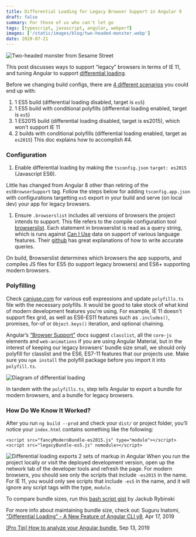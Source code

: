```yaml
---
title: Differential Loading for Legacy Browser Support in Angular 9
draft: false
summary: For those of us who can't let go
tags: [typescript, javascript, angular, webperf]
images: ['/static/images/blog/two-headed-monster.webp']
date: 2020-07-21
---
```


![Two-headed monster from Sesame Street](/static/images/two-headed-monster.webp)

This post discusses ways to support “legacy” browsers in terms of IE 11, and tuning Angular to support [differential loading](https://angular.io/guide/deployment#differential-loading).

Before we changing build configs, there are [4 different scenarios](https://auth0.com/blog/angular-8-differential-loading/) you could end up with:

1. 1 ES5 build (differential loading disabled, target is `es5`)
2. 1 ES5 build with conditional polyfills (differential loading enabled, target is `es5`)
3. 1 ES2015 build (differential loading disabled, target is es2015), which won't support IE 11
4. 2 builds with conditional polyfills (differential loading enabled, target as `es2015`)
   This doc explains how to accomplish #4.

### Configuration

1. Enable differential loading by making the `tsconfig.json` `target: es2015` (Javascript ES6).

Little has changed from Angular 8 other than retiring of the `es5BrowserSupport` tag. Follow the steps below for adding `tsconfig.app.json` with configurations targetting `es5` export in your build and serve (on local dev) your app for legacy browsers.

1. Ensure `.browserslist` includes all versions of browsers the project intends to support.
   This file refers to the compile configuration tool [browserslist](https://github.com/browserslist/browserslist). Each statement in browserslist is read as a query string, which is runs against [Can I Use](https://caniuse.com/) data on support of various language features. Their [github](https://github.com/browserslist/browserslist#full-list) has great explanations of how to write accurate queries.

On build, Browserslist determines which browsers the app supports, and compiles JS files for ES5 (to support legacy browsers) and ES6+ supporting modern browsers.

### Polyfilling

Check [caniuse.com](http://caniuse.com/) for various es6 expressions and update `polyfills.ts` file with the necessary polyfills. It would be good to take stock of what kind of modern development features you're using. For example, IE 11 doesn't support flex grid, as well as ES6-ES11 features such as `.includes()`, promises, for-of or `Object.keys()` iteration, and optional chaining.

Angular’s [“Browser Support”](https://angular.io/guide/browser-support) docs suggest `classlist`, all the `core-js` elements and `web-animations` if you are using Angular Material, but in the interest of keeping our legacy browsers' bundle size small, we should only polyfill for classlist and the ES6, ES7-11 features that our projects use. Make sure you `npm install` the polyfill package before you import it into `polyfill.ts`.

![Diagram of differential loading](https://developer.okta.com/assets-jekyll/blog/spring-boot-2-angular-8/differential-loading-slide-96a8f9e28945254efff078756aa5eb95cecd138e7e5d702253160bd968d98c77.jpg)

In tandem with the `polyfills.ts`, step tells Angular to export a bundle for modern browsers, and a bundle for legacy browsers.

### How Do We Know It Worked?

After you run `ng build --prod` and check your `dist/` or project folder, you’ll notice your `index.html` contains something like the following:

```
<script src="fancyModernBundle-es2015.js" type="module"></script>
<script src="legacyBundle-es5.js" nomodule></script>
```

![Differential loading exports 2 sets of markup in Angular](https://webdesigntips.blog/wp-content/uploads/2019/06/1560365790_564_A-Guide-to-Angular-8039s-Differential-Loading.png)
When you run the project locally or visit the deployed development version, open up the network tab of the developer tools and refresh the page. For modern browsers, you should see only the scripts that include `-es2015` in the name. For IE 11, you would only see scripts that include `-es5` in the name, and it will ignore any script tags with the type, `module`.

To compare bundle sizes, run this [bash script gist](https://gist.github.com/jrybinski/3d27cddee875b7d152c5e8eec86d14f3) by Jackub Rybinski

For more info about maintaining bundle size, check out:
Suguru Inatomi, ["Differential Loading" - A New Feature of Angular CLI v8](https://dev.to/lacolaco/differential-loading-a-new-feature-of-angular-cli-v8-4jl), Apr 17, 2019

[[Pro Tip] How to analyze your Angular bundle](https://dev.to/angular/pro-tip-how-to-analyze-your-angular-bundle-297f), Sep 13, 2019
